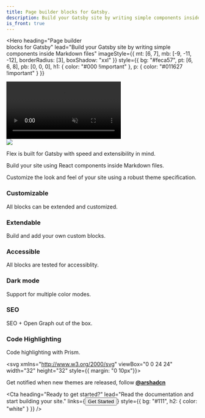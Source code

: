 ```yaml
---
title: Page builder blocks for Gatsby. 
description: Build your Gatsby site by writing simple components inside Markdown files.
is_front: true
---
```

<Hero
  heading="Page builder <br />blocks for Gatsby"
  lead="Build your Gatsby site by writing simple components inside Markdown files"
  imageStyle={{
    mt: [6, 7],
    mb: [-9, -11, -12],
    borderRadius: [3],
    boxShadow: "xxl"
  }}
  style={{
    bg: "#feca57",
    pt: [6, 6, 8],
    pb: [0, 0, 0],
    h1: {
      color: "#000 !important"
    },
    p: {
      color: "#011627 !important"
    }
  }}
>

  <Div style={{
    mt: [4, 6, 7],
    mb: [-9, -11, -12],
    borderRadius: [3],
    boxShadow: "xxl",
    overflow: "hidden",
    width: ["100%", "80%"],
    border: "5px solid black",
    bg: "#000",
  }}>
  <video controls autoplay muted loop playsinline style={{
    display: "block",
    width: "100%",
  }}>
    <source src="demo.mp4" type="video/mp4" />
  </video>
  </Div>

</Hero>

<Section style={{
  mt: [10, 11, 12],
  p: [4, 6, 8],
}}>

<a href="https://codesandbox.io/s/github/arshad/gatsby-starter-flex/tree/master/?fontsize=14&hidenavigation=1&module=%2Fcontent%2Fpages%2Fhome%2Findex.mdx&theme=dark" target="_blank" title="Try Flex on CodeSandbox">
  <img src="https://codesandbox.io/static/img/play-codesandbox.svg" />
</a>

</Section>

<Section
  heading="How does it work?"
  lead="Flex leverages the power of <strong>Gatsby</strong>, <strong>MDX</strong> <br />and <strong>Theme UI</strong> to build blazing fast websites."
  style={{
    pt: [0, 0, 0],
    pb: [6, 8, 8],
  }}
>
<Grid columns={[1, 1, 3]} gap={[4, 4, 6, 6, 8]} sx={{
  mt: [4, 4, 6],
}}>
    <Card 
      heading="Gatsby"
      imageUrl="logo-gatsby.png"
      imageAlt="Gatsby"
      type="icon"
    >
      <p>Flex is built for Gatsby with speed and extensibility in mind.</p>
    </Card>
    <Card 
      heading="MDX"
      imageUrl="logo-mdx.png"
      imageAlt="MDX"
      type="icon"
    >
      <p>Build your site using React components inside Markdown files.</p>
    </Card>
    <Card 
      heading="Theme UI"
      imageUrl="logo-theme-ui.png"
      imageAlt="Theme UI"
      type="icon"
    >
      <p>Customize the look and feel of your site using a robust theme specification.</p>
    </Card>
</Grid>
</Section>

<Section
  style={{
    py: [6, 6, 8],
    bg: "muted",
    h3: {
      m: 0,
    }
  }}>
<Grid columns={[1, 1, 3]} gap={[6, 7]}>

  <Div>

### Customizable
All blocks can be extended and customized.

  </Div>

  <Div>

### Extendable
Build and add your own custom blocks.

  </Div>

  <Div>

### Accessible
All blocks are tested for accessiblity.

  </Div>

  <Div>

### Dark mode
Support for multiple color modes.

  </Div>

  <Div>

### SEO
SEO + Open Graph out of the box.

  </Div>

  <Div>

### Code Highlighting
Code highlighting with Prism.

  </Div>
</Grid>
</Section>

<Section style={{
  pt: [4, 4, 6],
  pb: [4, 4, 6],
  bg: "#feca57",
  color: "#111",
  py: 2,
  px: 4,
  borderRadius: 4,
  fontSize: 3,
  textAlign: "center"
}}>
<Div style={{
  display: "flex",
  flexDirection: ["column", "row"],
  justifyContent: "center",
  alignItems: "center",
}}>

<svg xmlns="http://www.w3.org/2000/svg" viewBox="0 0 24 24" width="32" height="32" style={{ margin: "0 10px"}}><g><path d="M14.57 6.96a2 2 0 0 1 2.47 2.47c.29.17.5.47.5.86v7.07a1 1 0 0 1-.3.71L13 22.31a1 1 0 0 1-1.7-.7v-3.58l-.49.19a1 1 0 0 1-1.17-.37 14.1 14.1 0 0 0-3.5-3.5 1 1 0 0 1-.36-1.16l.19-.48H2.39A1 1 0 0 1 1.7 11l4.24-4.24a1 1 0 0 1 .7-.3h7.08c.39 0 .7.21.86.5zM13.19 9.4l-2.15 2.15a3 3 0 0 1 .84.57 3 3 0 0 1 .57.84l2.15-2.15A2 2 0 0 1 13.2 9.4zm6.98-6.61a1 1 0 0 1 1.04 1.04c-.03.86-.13 1.71-.3 2.55-.47-.6-1.99-.19-2.55-.74-.55-.56-.14-2.08-.74-2.55.84-.17 1.7-.27 2.55-.3z"/><path fill="#A5B3BB" d="M7.23 10.26A16.05 16.05 0 0 1 17.62 3.1a19.2 19.2 0 0 1 3.29 3.29 15.94 15.94 0 0 1-7.17 10.4 19.05 19.05 0 0 0-6.51-6.52zm-.86 5.5a16.2 16.2 0 0 1 1.87 1.87 1 1 0 0 1-.47 1.6c-.79.25-1.6.42-2.4.54a1 1 0 0 1-1.14-1.13c.12-.82.3-1.62.53-2.41a1 1 0 0 1 1.6-.47zm7.34-5.47a2 2 0 1 0 2.83-2.83 2 2 0 0 0-2.83 2.83z"/></g></svg>

Get notified when new themes are released, follow <a href="https://twitter.com/arshadcn"><strong>@arshadcn</strong></a>

</Div>
</Section>

<Cta 
  heading="Ready to get started?"
  lead="Read the documentation and start building your site."
  links={<Button url="/docs">Get Started</Button>}
  style={{
    bg: "#111",
    h2: {
      color: "white"
    }
  }}
/>
